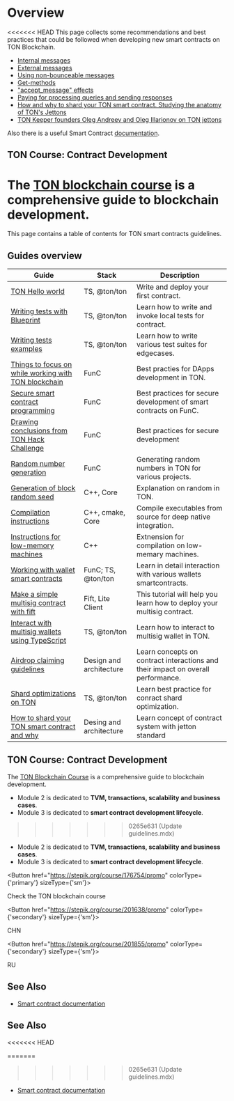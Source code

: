 
# Overview

<<<<<<< HEAD
This page collects some recommendations and best practices that could be followed when developing new smart contracts on TON Blockchain.

- [Internal messages](/v3/documentation/smart-contracts/message-management/internal-messages)
- [External messages](/v3/documentation/smart-contracts/message-management/external-messages)
- [Using non-bounceable messages](/v3/documentation/smart-contracts/message-management/non-bounceable-messages)
- [Get-methods](/v3/guidelines/smart-contracts/get-methods)
- ["accept_message" effects](/v3/documentation/smart-contracts/transaction-fees/accept-message-effects)
- [Paying for processing queries and sending responses](/v3/documentation/smart-contracts/transaction-fees/forward-fees)
- [How and why to shard your TON smart contract. Studying the anatomy of TON's Jettons](https://blog.ton.org/how-to-shard-your-ton-smart-contract-and-why-studying-the-anatomy-of-tons-jettons)
- [TON Keeper founders Oleg Andreev and Oleg Illarionov on TON jettons](https://www.youtube.com/watch?v=oEO29KmOpv4)

Also there is a useful Smart Contract [documentation](/v3/documentation/smart-contracts/overview).

## TON Course: Contract Development

The [TON blockchain course](https://stepik.org/course/176754/) is a comprehensive guide to blockchain development.
=======
This page contains a table of contents for TON smart contracts guidelines. 

## Guides overview

| Guide                                                                                                                                                  | Stack                    | Description                                                                      |
|--------------------------------------------------------------------------------------------------------------------------------------------------------|--------------------------|----------------------------------------------------------------------------------|
| [TON Hello world](https://tonhelloworld.com/01-wallet/)                                                                                                | TS, @ton/ton             | Write and deploy your first contract.                                            |
| [Writing tests with Blueprint](/v3/guidelines/smart-contracts/testing/overview/)                                                                       | TS, @ton/ton             | Learn how to write and invoke local tests for contract.                          |
| [Writing tests examples](/v3/guidelines/smart-contracts/testing/writing-test-examples/)                                                                | TS, @ton/ton             | Learn how to write various test suites for edgecases.                            |
| [Things to focus on while working with TON blockchain](/v3/guidelines/smart-contracts/security/things-to-focus/)                                       | FunC                     | Best practies for DApps development in TON.                                      |
| [Secure smart contract programming](/v3/guidelines/smart-contracts/security/secure-programming/)                                                       | FunC                     | Best practices for secure development of smart contracts on FunC.                |
| [Drawing conclusions from TON Hack Challenge](/v3/guidelines/smart-contracts/security/ton-hack-challenge-1/)                                           | FunC                     | Best practices for secure development                                            |
| [Random number generation](/v3/guidelines/smart-contracts/security/random-number-generation/)                                                          | FunC                     | Generating random numbers in TON for various projects.                           |
| [Generation of block random seed](/v3/guidelines/smart-contracts/security/random/)                                                                     | C++, Core                | Explanation on random in TON.                                                    |
| [Compilation instructions](/v3/guidelines/smart-contracts/howto/compile/compilation-instructions/)                                                     | C++, cmake, Core         | Compile executables from source for deep native integration.                     |
| [Instructions for low-memory machines](/v3/guidelines/smart-contracts/howto/compile/instructions-low-memory/)                                          | С++                      | Extnension for compilation on low-memary machines.                               |
| [Working with wallet smart contracts](/v3/guidelines/smart-contracts/howto/wallet/)                                                                    | FunC; TS, @ton/ton       | Learn in detail interaction with various wallets smartcontracts.                 |
| [Make a simple multisig contract with fift](/v3/guidelines/smart-contracts/howto/multisig/)                                                            | Fift, Lite Client        | This tutorial will help you learn how to deploy your multisig contract.               |
| [Interact with multisig wallets using TypeScript](/v3/guidelines/smart-contracts/howto/multisig-js)                                                    | TS, @ton/ton             | Learn how to interact to multisig wallet in TON.                                 |
| [Airdrop claiming guidelines](/v3/guidelines/smart-contracts/howto/airdrop-claim-best-practice/)                                                       | Design and architecture | Learn concepts on contract interactions and their impact on overall performance. |
| [Shard optimizations on TON](/v3/guidelines/smart-contracts/howto/shard-optimization/)                                                                 | TS, @ton/ton             | Learn best practice for conract shard optimization.                              |
| [How to shard your TON smart contract and why](https://blog.ton.org/how-to-shard-your-ton-smart-contract-and-why-studying-the-anatomy-of-tons-jettons) | Desing and architecture  | Learn concept of contract system with jetton standard                            |

## TON Course: Contract Development

The [TON Blockchain Course](https://stepik.org/course/176754/) is a comprehensive guide to blockchain development.

- Module 2 is dedicated to __TVM, transactions, scalability and business cases__.
- Module 3 is dedicated to __smart contract development lifecycle__.
>>>>>>> 0265e631 (Update guidelines.mdx)

- Module 2 is dedicated to **TVM, transactions, scalability and business cases**.
- Module 3 is dedicated to **smart contract development lifecycle**.

<Button href="https://stepik.org/course/176754/promo"
        colorType={'primary'} sizeType={'sm'}>

Check the TON blockchain course

</Button>

<Button href="https://stepik.org/course/201638/promo"
        colorType={'secondary'} sizeType={'sm'}>

CHN

</Button>

<Button href="https://stepik.org/course/201855/promo"
        colorType={'secondary'} sizeType={'sm'}>

RU

</Button>

## See Also

- [Smart contract documentation](/v3/documentation/smart-contracts/overview/)

## See Also
<<<<<<< HEAD

=======
>>>>>>> 0265e631 (Update guidelines.mdx)
- [Smart contract documentation](/v3/documentation/smart-contracts/overview/)
